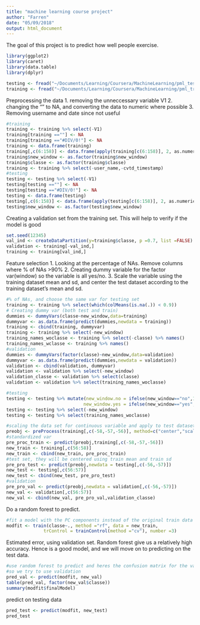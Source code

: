 ```yaml
---
title: "machine learning course project"
author: "Farren"
date: "05/09/2018"
output: html_document
---
```


The goal of this project is to predict how well people exercise. 
```r
library(ggplot2)
library(caret)
library(data.table)
library(dplyr)
```

```r
testing <- fread("~/Documents/Learning/Coursera/MachineLearning/pml_testing.csv")
training <- fread("~/Documents/Learning/Coursera/MachineLearning/pml_training.csv")

```

Preprocessing the data
1. removing the unneccessary variable V1
2. changing the "" to NA, and converting the data to numeric where possible
3. Removing username and date since not useful
```r
#training
training <- training %>% select(-V1)
training[training ==""] <- NA
training[training =="#DIV/0!"] <- NA
training <- data.frame(training)
training[,c(6:158)] <- data.frame(apply(training[c(6:158)], 2, as.numeric))
training$new_window <- as.factor(training$new_window)
training$classe <- as.factor(training$classe)
training <- training %>% select(-user_name,-cvtd_timestamp)
#testing
testing <- testing %>% select(-V1)
testing[testing ==""] <- NA
testing[testing =="#DIV/0!"] <- NA
testing <- data.frame(testing)
testing[,c(6:158)] <- data.frame(apply(testing[c(6:158)], 2, as.numeric))
testing$new_window <- as.factor(testing$new_window)
```

Creating a validation set from the training set. This will help to verify if the model is good
```r
set.seed(12345)
val_ind <- createDataPartition(y=training$classe, p =0.7, list =FALSE)
validation <- training[-val_ind,]
training <- training[val_ind,]
```

Feature selection 
1. Looking at the percentage of NAs. Remove columns where % of NAs >90%
2. Creating dummy variable for the factor var(window) so the variable is all yes/no.
3. Scale the variable using the training dataset mean and sd, and center the test dataset according to the training dataset's mean and sd.
```r
#% of NAs, and choose the same var for testing set
training <- training %>% select(which(colMeans(is.na(.)) < 0.9))
# Creating dummy var (both test and train)
dummies <- dummyVars(classe~new_window,data=training)
dummyvar <- as.data.frame(predict(dummies,newdata = training))
training <- cbind(training, dummyvar)
training <- training %>% select(-new_window) 
training_names_woclasse <- training %>% select(-classe) %>% names()
training_names_wclasse <- training %>% names()
#validation
dummies <- dummyVars(factor(classe)~new_window,data=validation)
dummyvar <- as.data.frame(predict(dummies,newdata = validation))
validation <- cbind(validation, dummyvar)
validation <- validation %>% select(-new_window) 
validation_classe <- validation %>% select(classe)
validation <- validation %>% select(training_names_woclasse)

#testing
testing <- testing %>% mutate(new_window.no = ifelse(new_window=="no",1,0),
                             new_window.yes = ifelse(new_window=="yes",1,0))
testing <- testing %>% select(-new_window)
testing <- testing %>% select(training_names_woclasse)

#scaling the data set for continuous variable and apply to test dataset
preobj <- preProcess(training[,c(-58,-57,-56)], method=c("center","scale"))
#standardized var
pre_proc_train <- predict(preobj,training[,c(-58,-57,-56)])
new_train <- training[,c(56:58)]
new_train <- cbind(new_train, pre_proc_train)
#test set, they will be centered using train mean and train sd
pre_pro_test <- predict(preobj,newdata = testing[,c(-56,-57)])
new_test <- testing[,c(56:57)]
new_test <- cbind(new_test, pre_pro_test)
#validation
pre_pro_val <- predict(preobj,newdata = validation[,c(-56,-57)])
new_val <- validation[,c(56:57)]
new_val <- cbind(new_val, pre_pro_val,validation_classe)
```

Do a random forest to predict. 
```r
#fit a model with the PC components instead of the original train data
modfit <- train(classe~., method ="rf", data = new_train, 
              trControl = trainControl(method ="cv"), number =3)
```
Estimated error, using validation set. Random forest give us a relatively high accuracy. Hence is a good model, and we will move on to predicting on the test data.
```r
#use random forest to predict and heres the confusion matrix for the validation set
#so we try to use validation
pred_val <- predict(modfit, new_val)
table(pred_val, factor(new_val$classe))
summary(modfit$finalModel)
```

predict on testing data
```r
pred_test <- predict(modfit, new_test)
pred_test
```
